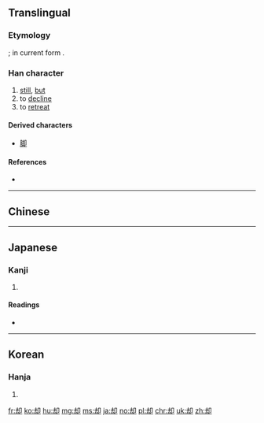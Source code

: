 {{also|卻}}
==Translingual==
{{zh-hanzi-box|却|[[卻]]}}

===Etymology===
{{Han simp|卻|f=谷|t=去}}; in current form {{Han compound|去|卩}}.

===Han character===
{{Han char|rn=26|rad=卩|as=05|sn=7|four=|canj=土戈尸中 (GISL)|ids=⿰[[去]][[卩]]}}

# [[still]], [[but]]
# to [[decline]]
# to [[retreat]]

====Derived characters====
* [[脚]]

====References====
* {{Han ref|kx=0159.190|dkj=02856|dj=0364.080|hdz=10313.020|uh=5374|ud=21364}}

----
==Chinese==
{{zh-see|卻}}
----

==Japanese==

===Kanji===
{{ja-kanji|grade=c|rs=卩05}}

# {{defn|lang=ja|sort=卩05}}

====Readings====
* {{ja-readings|goon=[[かく]] (kaku) {{non-joyo-reading}}|kanon=[[きゃく]] (kyaku)|kun=[[しりぞく]] (shirizoku), [[しりぞける]] (shirizokeru), [[かえって]] (kaette)}}

----

==Korean==

===Hanja===
{{ko-hanja|hangeul=각|rv=gak|mr=kak}}

# {{defn|lang=ko|sort=卩05}}

[[fr:却]]
[[ko:却]]
[[hu:却]]
[[mg:却]]
[[ms:却]]
[[ja:却]]
[[no:却]]
[[pl:却]]
[[chr:却]]
[[uk:却]]
[[zh:却]]